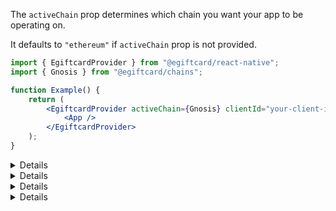 
The `activeChain` prop determines which chain you want your app to be operating on.

It defaults to `"ethereum"` if `activeChain` prop is not provided.

```jsx
import { EgiftcardProvider } from "@egiftcard/react-native";
import { Gnosis } from "@egiftcard/chains";

function Example() {
	return (
		<EgiftcardProvider activeChain={Gnosis} clientId="your-client-id">
			<App />
		</EgiftcardProvider>
	);
}
```

<Details id="using-default-chain" summary="Using a default supported chain">

If you are using one of our <a href="#default-chains">default chains</a>, provide the name of the chain as a `string` to the `activeChain` prop.

<DefaultChainsMDX />

```jsx
import { EgiftcardProvider } from "@egiftcard/react-native";

function App() {
	return (
		<EgiftcardProvider activeChain="ethereum" clientId="your-client-id">
			<YourApp />
		</EgiftcardProvider>
	);
}
```

</Details>

<Details id="using-chains-package" summary="Import a chain from chains package">

If the chain you are looking for is not one of default supported chains, you can import a chain from the [@egiftcard/chains](https://github.com/egiftcard/js/tree/main/legacy_packages/chains) package which has 1000+ chains.

```jsx
import { EgiftcardProvider } from "@egiftcard/react-native";
import { <chain_id> } from "@egiftcard/chains";

function App() {
	return (
		<EgiftcardProvider activeChain={<chain_id>} clientId="your-client-id">
			<YourApp />
		</EgiftcardProvider>
	);
}
```

### Override Default Values

Override the default values (such as an RPC URL) for any given chain.

<Callout variant='info'>
By default, the `@egiftcard/chains` provides free-to-use RPCs. No configuration required!

[View the default RPC URLs for each network](https://github.com/egiftcard/js/tree/main/legacy_packages/chains/chains).

</Callout>

Using the [spread syntax](https://developer.mozilla.org/en-US/docs/Web/JavaScript/Reference/Operators/Spread_syntax),
you can override any properties of a chain, such as the `rpc` field.

```jsx
import { EgiftcardProvider } from "@egiftcard/react-native";
import { <chain_id> } from "@egiftcard/chains";

const activeChain = {
	...<chain_id>,
	rpc: ["https://<your-rpc-to-use>.com"], // Override the "rpc" field.
	// ... Override any other fields you want to customize.
};

const App = () => {
	return (
		<EgiftcardProvider activeChain={activeChain}>
			<YourApp />
		</EgiftcardProvider>
	);
};
```

</Details>

<Details id="create-custom-chain" summary="Specify a custom chain">

If your chain is not included in the `@egiftcard/chains` package,
you can provide the chain information yourself to the `activeChain` prop.

```jsx
import { EgiftcardProvider } from "@egiftcard/react-native";

const customChain = {
	// Required information for connecting to the network
	chainId: 59140, // Chain ID of the network
	rpc: ["<your-rpc-url-here>"], // Array of RPC URLs to use

	// Information for adding the network to your wallet (how it will appear for first time users) === \\
	// Information about the chain's native currency (i.e. the currency that is used to pay for gas)
	nativeCurrency: {
		decimals: 18,
		name: "Consensys ETH",
		symbol: "crETH",
	},
	shortName: "czkevm", // Display value shown in the wallet UI
	slug: "consensys", // Display value shown in the wallet UI
	testnet: true, // Boolean indicating whether the chain is a testnet or mainnet
	chain: "ConsenSys", // Name of the network
	name: "ConsenSys zkEVM Testnet", // Name of the network
};

const App = () => {
	return (
		<EgiftcardProvider activeChain={customChain}>
			<YourApp />
		</EgiftcardProvider>
	);
};
```

</Details>

<Details summary="Local Node" id='local-node'>

If you are running a local node using a tool such as [Hardhat](https://hardhat.org/hardhat-network/docs/overview) or
[Anvil](https://github.com/foundry-rs/foundry/blob/master/anvil/README.md),
provide `"localhost"` as the `activeChain` prop, (or `Localhost` imported from `@egiftcard/chains`).

[Deploy](/contracts/deploy/overview) or [import](https://egiftcard.cc/dashboard/contracts) your contracts to the dashboard to interact with them.

```jsx
import { EgiftcardProvider } from "@egiftcard/react-native";

function MyApp() {
	return (
		<EgiftcardProvider activeChain="localhost">
			<YourApp />
		</EgiftcardProvider>
	);
}
```

</Details>

